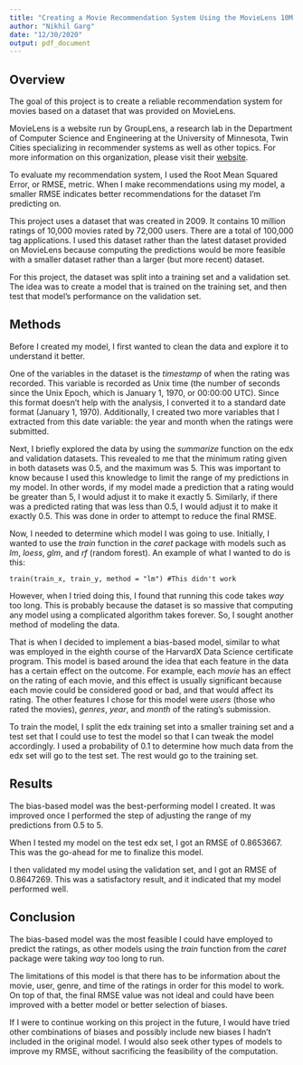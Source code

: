 ```yaml
---
title: "Creating a Movie Recommendation System Using the MovieLens 10M Dataset"
author: "Nikhil Garg"
date: "12/30/2020"
output: pdf_document
---
```


## Overview

The goal of this project is to create a reliable recommendation system for movies based on a dataset that was provided on MovieLens. 

MovieLens is a website run by GroupLens, a research lab in the Department of Computer Science and Engineering at the University of Minnesota, Twin Cities specializing in recommender systems as well as other topics. For more information on this organization, please visit their [website](https://grouplens.org).

To evaluate my recommendation system, I used the Root Mean Squared Error, or RMSE, metric. When I make recommendations using my model, a smaller RMSE indicates better recommendations for the dataset I'm predicting on.

This project uses a dataset that was created in 2009. It contains 10 million ratings of 10,000 movies rated by 72,000 users. There are a total of 100,000 tag applications. I used this dataset rather than the latest dataset provided on MovieLens because computing the predictions would be more feasible with a smaller dataset rather than a larger (but more recent) dataset.

For this project, the dataset was split into a training set and a validation set. The idea was to create a model that is trained on the training set, and then test that model's performance on the validation set.


## Methods

Before I created my model, I first wanted to clean the data and explore it to understand it better.

One of the variables in the dataset is the *timestamp* of when the rating was recorded. This variable is recorded as Unix time (the number of seconds since the Unix Epoch, which is January 1, 1970, or 00:00:00 UTC). Since this format doesn't help with the analysis, I converted it to a standard date format (January 1, 1970). Additionally, I created two more variables that I extracted from this date variable: the year and month when the ratings were submitted.

Next, I briefly explored the data by using the *summarize* function on the edx and validation datasets. This revealed to me that the minimum rating given in both datasets was 0.5, and the maximum was 5. This was important to know because I used this knowledge to limit the range of my predictions in my model. In other words, if my model made a prediction that a rating would be greater than 5, I would adjust it to make it exactly 5. Similarly, if there was a predicted rating that was less than 0.5, I would adjust it to make it exactly 0.5. This was done in order to attempt to reduce the final RMSE.

Now, I needed to determine which model I was going to use. Initially, I wanted to use the *train* function in the *caret* package with models such as *lm*, *loess*, *glm*, and *rf* (random forest). An example of what I wanted to do is this:

```
train(train_x, train_y, method = "lm") #This didn't work
```

However, when I tried doing this, I found that running this code takes _way_ too long. This is probably because the dataset is so massive that computing any model using a complicated algorithm takes forever. So, I sought another method of modeling the data.

That is when I decided to implement a bias-based model, similar to what was employed in the eighth course of the HarvardX Data Science certificate program. This model is based around the idea that each feature in the data has a certain effect on the outcome. For example, each *movie* has an effect on the rating of each movie, and this effect is usually significant because each movie could be considered good or bad, and that would affect its rating. The other features I chose for this model were *users* (those who rated the movies), *genres*, *year*, and *month* of the rating's submission. 

To train the model, I split the edx training set into a smaller training set and a test set that I could use to test the model so that I can tweak the model accordingly. I used a probability of 0.1 to determine how much data from the edx set will go to the test set. The rest would go to the training set.


## Results

The bias-based model was the best-performing model I created. It was improved once I performed the step of adjusting the range of my predictions from 0.5 to 5.

When I tested my model on the test edx set, I got an RMSE of 0.8653667. This was the go-ahead for me to finalize this model.

I then validated my model using the validation set, and I got an RMSE of 0.8647269. This was a satisfactory result, and it indicated that my model performed well.


## Conclusion

The bias-based model was the most feasible I could have employed to predict the ratings, as other models using the *train* function from the *caret* package were taking _way_ too long to run.

The limitations of this model is that there has to be information about the movie, user, genre, and time of the ratings in order for this model to work. On top of that, the final RMSE value was not ideal and could have been improved with a better model or better selection of biases.

If I were to continue working on this project in the future, I would have tried other combinations of biases and possibly include new biases I hadn't included in the original model. I would also seek other types of models to improve my RMSE, without sacrificing the feasibility of the computation.